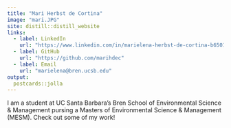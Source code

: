 ```yaml
---
title: "Mari Herbst de Cortina"
image: "mari.JPG"
site: distill::distill_website
links:
  - label: LinkedIn
    url: "https://www.linkedin.com/in/marielena-herbst-de-cortina-b6501a147/"
  - label: GitHub
    url: "https://github.com/marihdec"
  - label: Email
    url: "marielena@bren.ucsb.edu"
output:
  postcards::jolla
---
```

 
I am a student at UC Santa Barbara's Bren School of Environmental Science & Management pursing a Masters of Environmental Science & Management (MESM). Check out some of my work!
